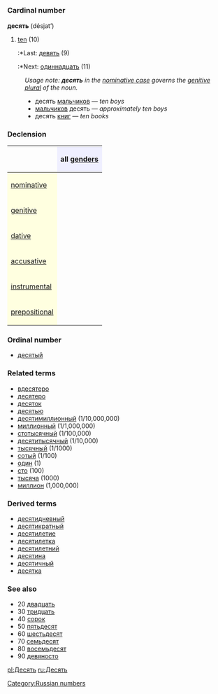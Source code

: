 =={{ru}}==
[[Category:Russian numbers]]
=== Cardinal number ===
'''десять''' (désjat’)

#[[ten]] (10)
#:*Last: [[девять]] (9)
#:*Next: [[одиннадцать]] (11)

:''Usage note: '''''десять''''' in the [[nominative case]] governs the [[genitive]] [[plural]] of the noun.''
:*десять [[мальчик|мальчиков]] — ''ten boys''
:*[[мальчик|мальчиков]] десять — ''approximately ten boys''
:*десять [[книга|книг]] — ''ten books''

===Declension===
{| border="1" cellpadding="4" cellspacing="0"
!
! style="background-color: #EFEFFF" align="center"|all [[gender]]s
|-
! style="background-color: #FFFFE0" align="left"|[[nominative case|nominative]]
| align="center"|{{Unicode|де́сять}}
|-
! style="background-color: #FFFFE0" align="left"|[[genitive case|genitive]]
| align="center"|{{Unicode|десяти́}}
|-
! style="background-color: #FFFFE0" align="left"|[[dative case|dative]]
| align="center"|{{Unicode|десяти́}}
|-
! style="background-color: #FFFFE0" align="left"|[[accusative case|accusative]]
| align="center"|{{Unicode|де́сять}}
|-
! style="background-color: #FFFFE0" align="left"|[[instrumental case|instrumental]]
| align="center"|{{Unicode|десятью́}}
|-
! style="background-color: #FFFFE0" align="left"|[[prepositional case|prepositional]]
| align="center"|{{Unicode|о десяти́}}
|}

===Ordinal number===
*[[десятый]]

===Related terms===
*[[вдесятеро]]
*[[десятеро]]
*[[десяток]]
*[[десятью]]
*[[десятимиллионный]] (1/10,000,000)
*[[миллионный]] (1/1,000,000)
*[[стотысячный]] (1/100,000)
*[[десятитысячный]] (1/10,000)
*[[тысячный]] (1/1000)
*[[сотый]] (1/100)
*[[один]] (1)
*[[сто]] (100)
*[[тысяча]] (1000)
*[[миллион]] (1,000,000)

===Derived terms===
*[[десятидневный]]
*[[десятикратный]]
*[[десятилетие]]
*[[десятилетка]]
*[[десятилетний]]
*[[десятина]]
*[[десятичный]]
*[[десятка]]

===See also===
*20 [[двадцать]]
*30 [[тридцать]]
*40 [[сорок]]
*50 [[пятьдесят]]
*60 [[шестьдесят]]
*70 [[семьдесят]]
*80 [[восемьдесят]]
*90 [[девяносто]]

[[pl:Десять]]
[[ru:Десять]]